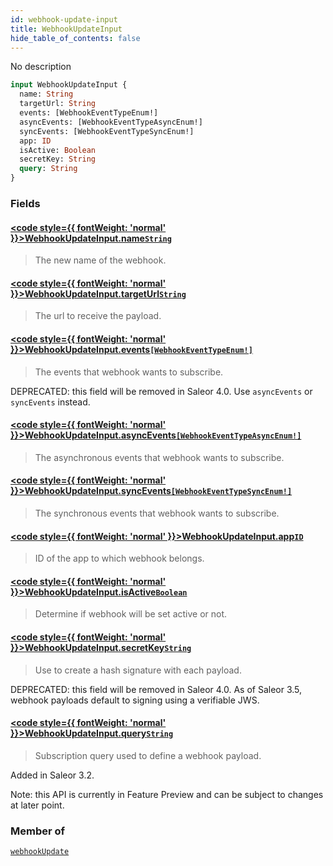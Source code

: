 ```yaml
---
id: webhook-update-input
title: WebhookUpdateInput
hide_table_of_contents: false
---
```








No description

```graphql
input WebhookUpdateInput {
  name: String
  targetUrl: String
  events: [WebhookEventTypeEnum!]
  asyncEvents: [WebhookEventTypeAsyncEnum!]
  syncEvents: [WebhookEventTypeSyncEnum!]
  app: ID
  isActive: Boolean
  secretKey: String
  query: String
}
```


### Fields

#### [<code style={{ fontWeight: 'normal' }}>WebhookUpdateInput.<b>name</b></code>](#)<Bullet />[`String`](../../../developer/api-reference/scalars/string) <Badge class="secondary" text="scalar"/>
> The new name of the webhook.
> 

#### [<code style={{ fontWeight: 'normal' }}>WebhookUpdateInput.<b>targetUrl</b></code>](#)<Bullet />[`String`](../../../developer/api-reference/scalars/string) <Badge class="secondary" text="scalar"/>
> The url to receive the payload.
> 

#### [<code style={{ fontWeight: 'normal' }}>WebhookUpdateInput.<b>events</b></code>](#)<Bullet />[`[WebhookEventTypeEnum!]`](../../../developer/api-reference/enums/webhook-event-type-enum) <Badge class="secondary" text="list"/> <Badge class="secondary" text="enum"/>
> The events that webhook wants to subscribe. 

DEPRECATED: this field will be removed in Saleor 4.0. Use `asyncEvents` or `syncEvents` instead.
> 

#### [<code style={{ fontWeight: 'normal' }}>WebhookUpdateInput.<b>asyncEvents</b></code>](#)<Bullet />[`[WebhookEventTypeAsyncEnum!]`](../../../developer/api-reference/enums/webhook-event-type-async-enum) <Badge class="secondary" text="list"/> <Badge class="secondary" text="enum"/>
> The asynchronous events that webhook wants to subscribe.
> 

#### [<code style={{ fontWeight: 'normal' }}>WebhookUpdateInput.<b>syncEvents</b></code>](#)<Bullet />[`[WebhookEventTypeSyncEnum!]`](../../../developer/api-reference/enums/webhook-event-type-sync-enum) <Badge class="secondary" text="list"/> <Badge class="secondary" text="enum"/>
> The synchronous events that webhook wants to subscribe.
> 

#### [<code style={{ fontWeight: 'normal' }}>WebhookUpdateInput.<b>app</b></code>](#)<Bullet />[`ID`](../../../developer/api-reference/scalars/id) <Badge class="secondary" text="scalar"/>
> ID of the app to which webhook belongs.
> 

#### [<code style={{ fontWeight: 'normal' }}>WebhookUpdateInput.<b>isActive</b></code>](#)<Bullet />[`Boolean`](../../../developer/api-reference/scalars/boolean) <Badge class="secondary" text="scalar"/>
> Determine if webhook will be set active or not.
> 

#### [<code style={{ fontWeight: 'normal' }}>WebhookUpdateInput.<b>secretKey</b></code>](#)<Bullet />[`String`](../../../developer/api-reference/scalars/string) <Badge class="secondary" text="scalar"/>
> Use to create a hash signature with each payload.

DEPRECATED: this field will be removed in Saleor 4.0. As of Saleor 3.5, webhook payloads default to signing using a verifiable JWS.
> 

#### [<code style={{ fontWeight: 'normal' }}>WebhookUpdateInput.<b>query</b></code>](#)<Bullet />[`String`](../../../developer/api-reference/scalars/string) <Badge class="secondary" text="scalar"/>
> Subscription query used to define a webhook payload.

Added in Saleor 3.2.

Note: this API is currently in Feature Preview and can be subject to changes at later point.
> 



### Member of

[`webhookUpdate`](../../../developer/api-reference/mutations/webhook-update)  <Badge class="secondary" text="mutation"/>



